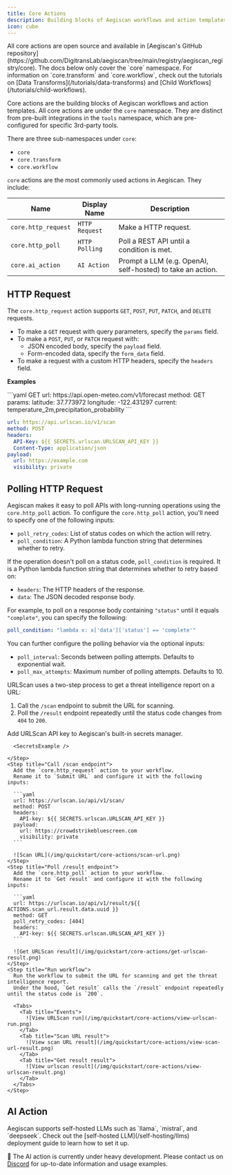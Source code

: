 ```yaml
---
title: Core Actions
description: Building blocks of Aegiscan workflows and action templates.
icon: cube
---
```



<Tip>
  All core actions are open source and available in [Aegiscan's GitHub repository](https://github.com/DigitransLab/aegiscan/tree/main/registry/aegiscan_registry/core).
</Tip>

<Note>
  The docs below only cover the `core` namespace.
  For information on `core.transform` and `core.workflow`, check out the tutorials on [Data Transforms](/tutorials/data-transforms) and [Child Workflows](/tutorials/child-workflows).
</Note>

Core actions are the building blocks of Aegiscan workflows and action templates.
All core actions are under the `core` namespace.
They are distinct from pre-built integrations in the `tools` namespace, which are pre-configured for specific 3rd-party tools.

There are three sub-namespaces under `core`:

- `core`
- `core.transform`
- `core.workflow`

`core` actions are the most commonly used actions in Aegiscan.
They include:

| Name | Display Name | Description |
| --- | --- | --- |
| `core.http_request` | `HTTP Request` | Make a HTTP request. |
| `core.http_poll` | `HTTP Polling` | Poll a REST API until a condition is met. |
| `core.ai_action` | `AI Action` | Prompt a LLM (e.g. OpenAI, self-hosted) to take an action. |

## HTTP Request

The `core.http_request` action supports `GET`, `POST`, `PUT`, `PATCH`, and `DELETE` requests.

- To make a `GET` request with query parameters, specify the `params` field.
- To make a `POST`, `PUT`, or `PATCH` request with:
  - JSON encoded body, specify the `payload` field.
  - Form-encoded data, specify the `form_data` field.
- To make a request with a custom HTTP headers, specify the `headers` field.

**Examples**

<CodeGroup>
  ```yaml GET
  url: https://api.open-meteo.com/v1/forecast
  method: GET
  params:
    latitude: 37.773972
    longitude: -122.431297
    current: temperature_2m,precipitation_probability
  ```

  ```yaml POST
  url: https://api.urlscan.io/v1/scan
  method: POST
  headers:
    API-Key: ${{ SECRETS.urlscan.URLSCAN_API_KEY }}
    Content-Type: application/json
  payload:
    url: https://example.com
    visibility: private
  ```
</CodeGroup>

## Polling HTTP Request

Aegiscan makes it easy to poll APIs with long-running operations using the `core.http_poll` action.
To configure the `core.http_poll` action, you'll need to specify one of the following inputs:

- `poll_retry_codes`: List of status codes on which the action will retry.
- `poll_condition`: A Python lambda function string that determines whether to retry.

If the operation doesn't poll on a status code, `poll_condition` is required.
It is a Python lambda function string that determines whether to retry based on:
- `headers`: The HTTP headers of the response.
- `data`: The JSON decoded response body.

For example, to poll on a response body containing `"status"` until it equals `"complete"`, you can specify the following:

```yaml
poll_condition: "lambda x: x['data']['status'] == 'complete'"
```

You can further configure the polling behavior via the optional inputs:

- `poll_interval`: Seconds between polling attempts. Defaults to exponential wait.
- `poll_max_attempts`: Maximum number of polling attempts. Defaults to 10.

<Accordion title="Example: URLScan" icon="globe">
  URLScan uses a two-step process to get a threat intelligence report on a URL:

  1. Call the `/scan` endpoint to submit the URL for scanning.
  2. Poll the `/result` endpoint repeatedly until the status code changes from `404` to `200`.

  <Steps>
    <Step title="Create URLScan secret">
      Add URLScan API key to Aegiscan's built-in secrets manager.

      <SecretsExample />

    </Step>
    <Step title="Call /scan endpoint">
      Add the `core.http_request` action to your workflow.
      Rename it to `Submit URL` and configure it with the following inputs:

      ```yaml
      url: https://urlscan.io/api/v1/scan/
      method: POST
      headers:
        API-key: ${{ SECRETS.urlscan.URLSCAN_API_KEY }}
      payload:
        url: https://crowdstrikebluescreen.com
        visibility: private
      ```

      ![Scan URL](/img/quickstart/core-actions/scan-url.png)
    </Step>
    <Step title="Poll /result endpoint">
      Add the `core.http_poll` action to your workflow.
      Rename it to `Get result` and configure it with the following inputs:

      ```yaml
      url: https://urlscan.io/api/v1/result/${{ ACTIONS.scan_url.result.data.uuid }}
      method: GET
      poll_retry_codes: [404]
      headers:
        API-key: ${{ SECRETS.urlscan.URLSCAN_API_KEY }}
      ```

      ![Get URLScan result](/img/quickstart/core-actions/get-urlscan-result.png)
    </Step>
    <Step title="Run workflow">
      Run the workflow to submit the URL for scanning and get the threat intelligence report.
      Under the hood, `Get result` calls the `/result` endpoint repeatedly until the status code is `200`.

      <Tabs>
        <Tab title="Events">
          ![View URLScan run](/img/quickstart/core-actions/view-urlscan-run.png)
        </Tab>
        <Tab title="Scan URL result">
          ![View scan URL result](/img/quickstart/core-actions/view-scan-url-result.png)
        </Tab>
        <Tab title="Get result result">
          ![View urlscan result](/img/quickstart/core-actions/view-urlscan-result.png)
        </Tab>
      </Tabs>
    </Step>
  </Steps>
</Accordion>

## AI Action

<Note>
  Aegiscan supports self-hosted LLMs such as `llama`, `mistral`, and `deepseek`.
  Check out the [self-hosted LLM](/self-hosting/llms) deployment guide to learn how to set it up.
</Note>

🚧 The AI action is currently under heavy development.
Please contact us on [Discord](https://discord.gg/n3GF4qxFU8) for up-to-date information and usage examples.
